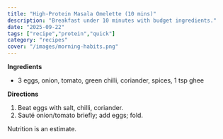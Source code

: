 ```yaml
---
title: "High-Protein Masala Omelette (10 mins)"
description: "Breakfast under 10 minutes with budget ingredients."
date: "2025-09-22"
tags: ["recipe","protein","quick"]
category: "recipes"
cover: "/images/morning-habits.png"
---
```



**Ingredients**
- 3 eggs, onion, tomato, green chilli, coriander, spices, 1 tsp ghee

**Directions**
1. Beat eggs with salt, chilli, coriander.
2. Sauté onion/tomato briefly; add eggs; fold.

<MacroTable kcal={480} protein={34} carbs={22} fat={26} />

<InfoNote>Nutrition is an estimate.</InfoNote>
